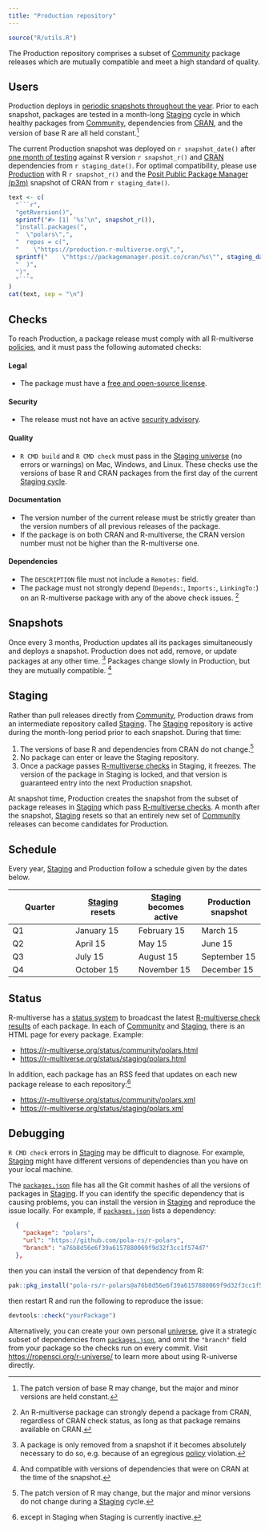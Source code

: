 ```yaml
---
title: "Production repository"
---
```


```r
source("R/utils.R")
```

The Production repository comprises a subset of [Community](community.md) package releases
which are mutually compatible and meet a high standard of quality.

## Users

Production deploys in [periodic snapshots throughout the year](#schedule).
Prior to each snapshot, packages are tested in a month-long [Staging](#staging) cycle
in which healthy packages from [Community](community.md), dependencies from [CRAN](https://cran.r-project.org/),
and the version of base R are all held constant.^[The patch version of base  R may change, but the major and minor versions are held constant.]

The current Production snapshot was deployed on `r snapshot_date()` after [one month of testing](#staging) against R version `r snapshot_r()` and [CRAN](https://cran.r-project.org/) dependencies from `r staging_date()`.
For optimal compatibility, please use [Production](production.qmd) with R `r snapshot_r()` and the [Posit Public Package Manager (p3m)](https://packagemanager.posit.co) snapshot of CRAN from `r staging_date()`.


```r
text <- c(
  "```r",
  "getRversion()",
  sprintf("#> [1] ‘%s’\n", snapshot_r()),
  "install.packages(",
  "  \"polars\",",
  "  repos = c(",
  "    \"https://production.r-multiverse.org\",",
  sprintf("    \"https://packagemanager.posit.co/cran/%s\"", staging_date()),
  "  )",
  ")",
  "```"
)
cat(text, sep = "\n")
```

## Checks

To reach Production, a package release must comply with all R-multiverse [policies](policies.md), and it must pass the following automated checks:

#### Legal

* The package must have a [free and open-source license](https://en.wikipedia.org/wiki/Free_and_open-source_software).

#### Security

* The release must not have an active [security advisory](https://github.com/RConsortium/r-advisory-database).

#### Quality

* `R CMD build` and `R CMD check` must pass in the [Staging universe](https://staging.r-multiverse.org) (no errors or warnings) on Mac, Windows, and Linux. These checks use the versions of base R and CRAN packages from the first day of the current [Staging cycle](production.qmd#staging).

#### Documentation

* The version number of the current release must be strictly greater than the version numbers of all previous releases of the package.
* If the package is on both CRAN and R-multiverse, the CRAN version number must not be higher than the R-multiverse one. 

#### Dependencies

* The `DESCRIPTION` file must not include a `Remotes:` field.
* The package must not strongly depend (`Depends:`, `Imports:`, `LinkingTo:`) on an R-multiverse package with any of the above check issues.
^[An R-multiverse package can strongly depend a package from CRAN, regardless of CRAN check status, as long as that package remains available on CRAN.]

## Snapshots

Once every 3 months, Production updates all its packages simultaneously and deploys a snapshot.
Production does not add, remove, or update packages at any other time.
^[A package is only removed from a snapshot if it becomes absolutely necessary to do so,
e.g. because of an egregious [policy](policies.md) violation.]
Packages change slowly in Production, but they are mutually compatible.
^[And compatible with versions of dependencies that were on CRAN at the time of the snapshot.]

## Staging

Rather than pull releases directly from [Community](community.md),
Production draws from an intermediate repository called [Staging](#staging).
The [Staging](#staging) repository is active during the month-long period prior to each snapshot.
During that time:

1. The versions of base R and dependencies from CRAN do not change.^[The patch version of R may change, but the major and minor versions do not change during a [Staging](#staging) cycle.]
1. No package can enter or leave the Staging repository.
1. Once a package passes [R-multiverse checks](#checks) in Staging, it freezes.
The version of the package in Staging is locked, and that version is guaranteed entry into the next Production snapshot.

At snapshot time, Production creates the snapshot from the subset of package releases in
[Staging](#staging) which pass [R-multiverse checks](#checks).
A month after the snapshot, [Staging](#staging) resets
so that an entirely new set of [Community](community.md) releases can become candidates for Production.

## Schedule

Every year, [Staging](#staging) and Production follow a schedule given by the dates below.

| Quarter | [Staging](#staging) resets | [Staging](#staging) becomes active | Production snapshot |
|---|---|---|---|
| Q1 | January 15 | February 15 | March 15 |
| Q2 | April 15 | May 15 | June 15 |
| Q3 | July 15 | August 15 | September 15 |
| Q4 | October 15 | November 15 | December 15 |

## Status

R-multiverse has a [status system](https://r-multiverse.org/status/index.html) to broadcast the latest [R-multiverse check results](#checks) of each package.
In each of [Community](community.md) and [Staging](#staging), there is an HTML page for every package.
Example:

* <https://r-multiverse.org/status/community/polars.html>
* <https://r-multiverse.org/status/staging/polars.html>

In addition, each package has an RSS feed that updates on each new package release to each repository:^[except in Staging when Staging is currently inactive.]

* <https://r-multiverse.org/status/community/polars.xml>
* <https://r-multiverse.org/status/staging/polars.xml>

## Debugging

`R CMD check` errors in [Staging](#staging)
may be difficult to diagnose. 
For example, [Staging](#staging) might have different versions
of dependencies than you have on your local machine.

The [`packages.json`](https://github.com/r-multiverse/staging/blob/main/packages.json)
file has all the Git commit hashes
of all the versions of packages in [Staging](#staging).
If you can identify the specific
dependency that is causing problems, you can install the version in [Staging](#staging)
and reproduce the issue locally.
For example, if [`packages.json`](https://github.com/r-multiverse/staging/blob/main/packages.json)
lists a dependency:

```json
  {
    "package": "polars",
    "url": "https://github.com/pola-rs/r-polars",
    "branch": "a76b8d56e6f39a6157880069f9d32f3cc1f574d7"
  },
```

then you can install the version of that dependency from R:

```r
pak::pkg_install("pola-rs/r-polars@a76b8d56e6f39a6157880069f9d32f3cc1f574d7")
```

then restart R and run the following to reproduce the issue:

```r
devtools::check("yourPackage")
```

Alternatively, you can create your own personal [universe](https://r-universe.dev),
give it a strategic subset of dependencies from
[`packages.json`](https://github.com/r-multiverse/staging/blob/main/packages.json),
and omit the `"branch"` field from your package so the checks run on every commit.
Visit <https://ropensci.org/r-universe/> to learn more about using R-universe directly.
